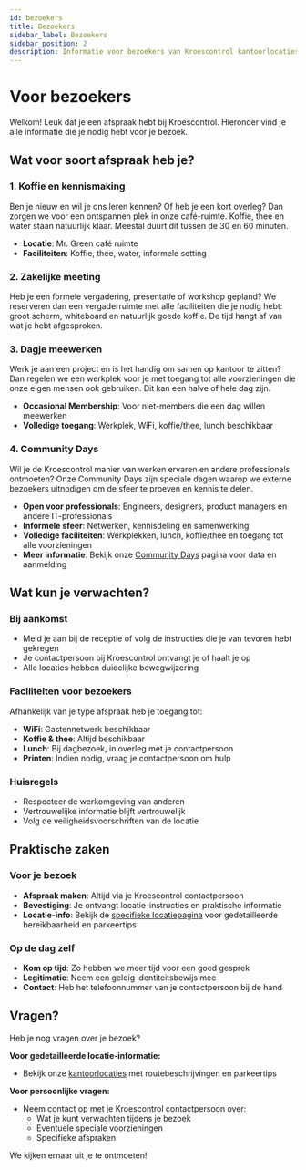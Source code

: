 ```yaml
---
id: bezoekers
title: Bezoekers
sidebar_label: Bezoekers
sidebar_position: 2
description: Informatie voor bezoekers van Kroescontrol kantoorlocaties
---
```


# Voor bezoekers

Welkom! Leuk dat je een afspraak hebt bij Kroescontrol. Hieronder vind je alle informatie die je nodig hebt voor je bezoek.

## Wat voor soort afspraak heb je?

### 1. Koffie en kennismaking
Ben je nieuw en wil je ons leren kennen? Of heb je een kort overleg? Dan zorgen we voor een ontspannen plek in onze café-ruimte. Koffie, thee en water staan natuurlijk klaar. Meestal duurt dit tussen de 30 en 60 minuten.
- **Locatie**: Mr. Green café ruimte
- **Faciliteiten**: Koffie, thee, water, informele setting

### 2. Zakelijke meeting  
Heb je een formele vergadering, presentatie of workshop gepland? We reserveren dan een vergaderruimte met alle faciliteiten die je nodig hebt: groot scherm, whiteboard en natuurlijk goede koffie. De tijd hangt af van wat je hebt afgesproken.

### 3. Dagje meewerken
Werk je aan een project en is het handig om samen op kantoor te zitten? Dan regelen we een werkplek voor je met toegang tot alle voorzieningen die onze eigen mensen ook gebruiken. Dit kan een halve of hele dag zijn.
- **Occasional Membership**: Voor niet-members die een dag willen meewerken
- **Volledige toegang**: Werkplek, WiFi, koffie/thee, lunch beschikbaar

### 4. Community Days
Wil je de Kroescontrol manier van werken ervaren en andere professionals ontmoeten? Onze Community Days zijn speciale dagen waarop we externe bezoekers uitnodigen om de sfeer te proeven en kennis te delen.
- **Open voor professionals**: Engineers, designers, product managers en andere IT-professionals
- **Informele sfeer**: Netwerken, kennisdeling en samenwerking
- **Volledige faciliteiten**: Werkplekken, lunch, koffie/thee en toegang tot alle voorzieningen
- **Meer informatie**: Bekijk onze [Community Days](/public/cultuur/community-days) pagina voor data en aanmelding

## Wat kun je verwachten?

### Bij aankomst
- Meld je aan bij de receptie of volg de instructies die je van tevoren hebt gekregen
- Je contactpersoon bij Kroescontrol ontvangt je of haalt je op
- Alle locaties hebben duidelijke bewegwijzering

### Faciliteiten voor bezoekers
Afhankelijk van je type afspraak heb je toegang tot:
- **WiFi**: Gastennetwerk beschikbaar
- **Koffie & thee**: Altijd beschikbaar
- **Lunch**: Bij dagbezoek, in overleg met je contactpersoon  
- **Printen**: Indien nodig, vraag je contactpersoon om hulp

### Huisregels
- Respecteer de werkomgeving van anderen
- Vertrouwelijke informatie blijft vertrouwelijk
- Volg de veiligheidsvoorschriften van de locatie

## Praktische zaken

### Voor je bezoek
- **Afspraak maken**: Altijd via je Kroescontrol contactpersoon
- **Bevestiging**: Je ontvangt locatie-instructies en praktische informatie
- **Locatie-info**: Bekijk de [specifieke locatiepagina](/public/kantoor/locaties/) voor gedetailleerde bereikbaarheid en parkeertips

### Op de dag zelf
- **Kom op tijd**: Zo hebben we meer tijd voor een goed gesprek
- **Legitimatie**: Neem een geldig identiteitsbewijs mee
- **Contact**: Heb het telefoonnummer van je contactpersoon bij de hand

## Vragen?

Heb je nog vragen over je bezoek? 

**Voor gedetailleerde locatie-informatie:**
- Bekijk onze [kantoorlocaties](/public/kantoor/locaties/) met routebeschrijvingen en parkeertips

**Voor persoonlijke vragen:**
- Neem contact op met je Kroescontrol contactpersoon over:
  - Wat je kunt verwachten tijdens je bezoek
  - Eventuele speciale voorzieningen
  - Specifieke afspraken

We kijken ernaar uit je te ontmoeten!